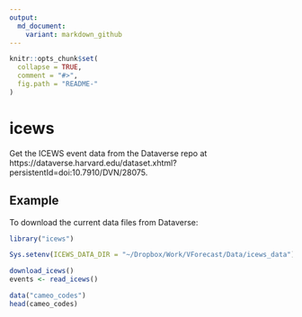 ```yaml
---
output:
  md_document:
    variant: markdown_github
---
```


<!-- README.md is generated from README.Rmd. Please edit that file -->

```r
knitr::opts_chunk$set(
  collapse = TRUE,
  comment = "#>",
  fig.path = "README-"
)
```

# icews

Get the ICEWS event data from the Dataverse repo at https://dataverse.harvard.edu/dataset.xhtml?persistentId=doi:10.7910/DVN/28075. 

## Example

To download the current data files from Dataverse:

```r
library("icews")

Sys.setenv(ICEWS_DATA_DIR = "~/Dropbox/Work/VForecast/Data/icews_data")

download_icews()
events <- read_icews()
```

```r
data("cameo_codes")
head(cameo_codes)
```

